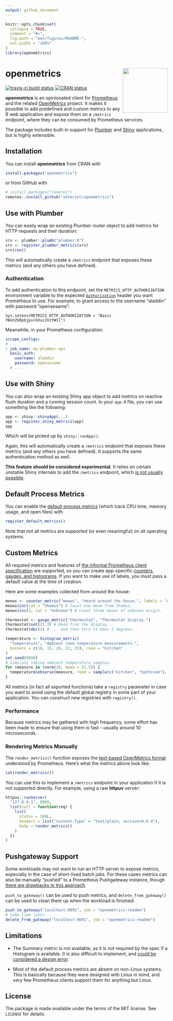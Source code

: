 ```yaml
---
output: github_document
---
```


<!-- README.md is generated from README.Rmd. Please edit that file -->

```r
knitr::opts_chunk$set(
  collapse = TRUE,
  comment = "#>",
  fig.path = "man/figures/README-",
  out.width = "100%"
)
library(openmetrics)
```

# openmetrics <img src='man/figures/logo.png' align="right" height="139" />

<!-- badges: start -->
[![travis-ci build status](https://travis-ci.org/atheriel/openmetrics.svg?branch=master)](https://travis-ci.org/atheriel/openmetrics)
[![CRAN status](https://www.r-pkg.org/badges/version/openmetrics)](https://cran.r-project.org/package=openmetrics)
<!-- badges: end -->

**openmetrics** is an opinionated client for
[Prometheus](https://prometheus.io/) and the related
[OpenMetrics](https://openmetrics.io/) project. It makes it possible to add
predefined and custom metrics to any R web application and expose them on a
`/metrics` endpoint, where they can be consumed by Prometheus services.

The package includes built-in support for [Plumber](https://www.rplumber.io/)
and [Shiny](https://shiny.rstudio.com/) applications, but is highly extensible.

## Installation

You can install **openmetrics** from CRAN with

```r
install.packages("openmetrics")
```

or from GitHub with

```r
# install.packages("remotes")
remotes::install_github("atheriel/openmetrics")
```

## Use with Plumber

You can easily wrap an existing Plumber router object to add metrics for HTTP
requests and their duration:

```r
srv <- plumber::plumb("plumber.R")
srv <- register_plumber_metrics(srv)
srv$run()
```

This will automatically create a `/metrics` endpoint that exposes these metrics
(and any others you have defined).

### Authentication

To add authentication to this endpoint, set the `METRICS_HTTP_AUTHORIZATION`
environment variable to the expected [`Authorization`](https://developer.mozilla.org/en-US/docs/Web/HTTP/Headers/Authorization)
header you want Prometheus to use. For example, to grant access to the username
"aladdin" with password "opensesame":

```
Sys.setenv(METRICS_HTTP_AUTHORIZATION = "Basic YWxhZGRpbjpvcGVuc2VzYW1l")
```

Meanwhile, in your Prometheus configuration:

```yaml
scrape_configs:
# ...
- job_name: my-plumber-api
  basic_auth:
    username: aladdin
    password: opensesame
  # ...
```

## Use with Shiny

You can also wrap an existing Shiny app object to add metrics on reactive flush
duration and a running session count. In your `app.R` file, you can use
something like the following:

```r
app <- shiny::shinyApp(...)
app <- register_shiny_metrics(app)
app
```

Which will be picked up by `shiny::runApp()`.

Again, this will automatically create a `/metrics` endpoint that exposes these
metrics (and any others you have defined). It supports the same authentication
method as well.

**This feature should be considered experimental**. It relies on certain
unstable Shiny internals to add the `/metrics` endpoint, which [is not usually
possible](https://github.com/rstudio/shiny/issues/2395).

## Default Process Metrics

You can enable the [default process metrics](https://prometheus.io/docs/instrumenting/writing_clientlibs/#process-metrics)
(which track CPU time, memory usage, and open files) with

```r
register_default_metrics()
```

Note that not all metrics are supported (or even meaningful) on all operating
systems.

## Custom Metrics

All required metrics and features of [the informal Prometheus client
specification](https://prometheus.io/docs/instrumenting/writing_clientlibs/) are
supported, so you can create app-specific [counters, gauges, and
histograms](https://prometheus.io/docs/concepts/metric_types/). If you want to
make use of labels, you must pass a default value at the time of creation.

Here are some examples collected from around the house:

```r
meows <- counter_metric("meows", "Heard around the house.", labels = "cat")
meows$inc(cat = "Shamus") # Count one meow from Shamus.
meows$inc(3, cat = "Unknown") # Count three meows of unknown origin.

thermostat <- gauge_metric("thermostat", "Thermostat display.")
thermostat$set(21.3) # Read from the display...
thermostat$dec(2) # ... and then turn it down 2 degrees.

temperature <- histogram_metric(
  "temperature", "Ambient room temperature measurements.",
  buckets = c(10, 15, 20, 22, 25), room = "kitchen"
)
set.seed(9090)
# Simulate taking ambient temperature samples.
for (measure in rnorm(20, mean = 21.5)) {
  temperature$observe(measure, room = sample(c("kitchen", "bathroom"), 1))
}
```

All metrics (in fact all exported functions) take a `registry` parameter in case
you want to avoid using the default global registry in some part of your
application. You can construct new registries with `registry()`.

### Performance

Because metrics may be gathered with high frequency, some effort has been made
to ensure that using them is fast -- usually around 10 microseconds.

### Rendering Metrics Manually

The `render_metrics()` function exposes the [text-based OpenMetrics
format](https://github.com/OpenObservability/OpenMetrics/blob/main/specification/OpenMetrics.md)
understood by Prometheus. Here's what the metrics above look like:

```r
cat(render_metrics())
```

You can use this to implement a `/metrics` endpoint in your application if it is
not supported directly. For example, using a raw **httpuv** server:

```r
httpuv::runServer(
  "127.0.0.1", 8080,
  list(call = function(req) {
    list(
      status = 200L,
      headers = list("Content-Type" = "text/plain; version=0.0.4"),
      body = render_metrics()
    )
  })
)
```

## Pushgateway Support

Some workloads may not want to run an HTTP server to expose metrics, especially
in the case of short-lived batch jobs. For these cases metrics can also be
manually "pushed" to a Prometheus Pushgateway instance, though [there are
drawbacks to this approach](https://prometheus.io/docs/practices/pushing/).

`push_to_gateway()` can be used to push metrics, and `delete_from_gateway()`
can be used to clean them up when the workload is finished:

```r
push_to_gateway("localhost:9091", job = "openmetrics-readme")
# Some time later...
delete_from_gateway("localhost:9091", job = "openmetrics-readme")
```

## Limitations

* The Summary metric is not available, as it is not required by the spec if a
  Histogram is available. It is also difficult to implement, and [could be
  considered a design error](https://www.robustperception.io/how-does-a-prometheus-summary-work).

* Most of the default process metrics are absent on non-Linux systems. This is
  basically because they were designed with Linux in mind, and very few
  Prometheus clients support them for anything but Linux.

## License

The package is made available under the terms of the MIT license. See `LICENSE`
for details.
